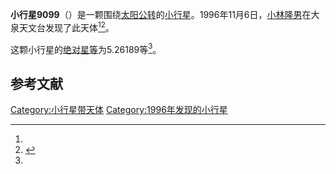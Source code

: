 {{Infobox planet
| bgcolour = #FFFFC0
| name = 9099 Kenjitanabe
| symbol = 
| image = 
| caption = 
| discovery = yes
| discovery_ref = 
| discoverer = [[小林隆男|小林隆男]]
| discovery_site = [[大泉天文台|大泉天文台]] 
| discovered = 1996年11月6日
| designations = yes
| mp_name = 
| named_after = 
| alt_names = 1996 VN3/ 1984 SH7 / 1998 DP27
| mp_category = [[主带小行星|主带小行星]]
| orbit_ref = <ref name="a">[http://ssd.jpl.nasa.gov/sbdb.cgi?sstr=9099 9099 Kenjitanabe] {{Wayback|url=http://ssd.jpl.nasa.gov/sbdb.cgi?sstr=9099 |date=20201124034430 }}，小行星數據庫瀏覽器（JPL Small-Body Database Browser）－[[美国国家航空航天局|美国国家航空航天局]]喷气推进实验室</ref>
| epoch = 2456400.5 (2013年4月18日更新)
| aphelion = {{convert|3.9090187|AU|km|3|abbr=on|lk=out}}
| perihelion = {{convert|2.4589739|AU|km|3|abbr=on}}
| semimajor = {{convert|3.1839963|AU|km|3|abbr=on}}
| eccentricity = 0.2277083
| period = 2075.187143 [[日|日]]<br />5.68[[儒略年|儒略年]]
| avg_speed = 
| inclination = 2.12412
| asc_node = 72.68426
| mean_anomaly = 
| arg_peri = 5.26189
| satellites = 
| physical_characteristics = yes
| dimensions = 
| mass = 
| density = 
| surface_grav = 
| escape_velocity = 
| sidereal_day = 
| axial_tilt = 
| pole_ecliptic_lat = 
| pole_ecliptic_lon = 
| albedo = 
| temperatures= 
| temp_name1 = 
| mean_temp_1 = 
| max_temp_1 = 
| temp_name2 = 
| max_temp_2 = 
| spectral_type = 
| abs_magnitude = 5.26189
}}

'''小行星9099'''（{{lang-en|9099 Kenjitanabe}}）是一颗围绕[[太阳|太阳]][[公转|公转]]的[[小行星|小行星]]。1996年11月6日，[[小林隆男|小林隆男]]在大泉天文台发现了此天体<ref name="a" /><ref>{{cite news|title=小行星列表|url=http://cfa-www.harvard.edu/iau/lists/NumberedMPs.txt|accessdate=2013-07-08|newspaper=哈佛大学|archive-date=2008-05-17|archive-url=https://web.archive.org/web/20080517010638/http://cfa-www.harvard.edu/iau/lists/NumberedMPs.txt|dead-url=no}}</ref>。

这颗小行星的[[绝对星等|绝对星等]]为5.26189等<ref name="a" />。

==参考文献==
{{reflist}}
{{Minor Planet Number|[[小行星9098|小行星9098]]|[[小行星9100|小行星9100]]}}

{{小天体}}

[[Category:小行星带天体|Category:小行星带天体]]
[[Category:1996年发现的小行星|Category:1996年发现的小行星]]

{{asteroid-stub}}